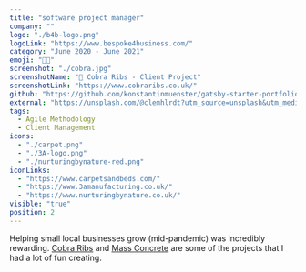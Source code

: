 ```yaml
---
title: "software project manager"
company: ""
logo: "./b4b-logo.png"
logoLink: "https://www.bespoke4business.com/"
category: "June 2020 - June 2021"
emoji: "👩‍💻"
screenshot: "./cobra.jpg"
screenshotName: "🔗 Cobra Ribs - Client Project"
screenshotLink: "https://www.cobraribs.co.uk/"
github: "https://github.com/konstantinmuenster/gatsby-starter-portfolio-minimal"
external: "https://unsplash.com/@clemhlrdt?utm_source=unsplash&utm_medium=referral&utm_content=creditCopyText"
tags:
  - Agile Methodology
  - Client Management
icons:
  - "./carpet.png"
  - "./3A-logo.png"
  - "./nurturingbynature-red.png"
iconLinks:
  - "https://www.carpetsandbeds.com/"
  - "https://www.3amanufacturing.co.uk/"
  - "https://www.nurturingbynature.co.uk/"
visible: "true"
position: 2
---
```

Helping small local businesses grow (mid-pandemic) was incredibly rewarding. <a href="https://www.cobraribs.co.uk/" target="_blank" rel="nofollow noopener noreferrer" aria-label="External Link"><u>Cobra Ribs</u></a> and <a href="https://www.mass-concrete.com/" target="_blank" rel="nofollow noopener noreferrer" aria-label="External Link"><u>Mass Concrete</u></a> are some of the projects that I had a lot of fun creating.
